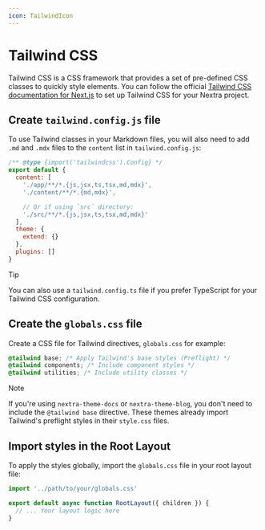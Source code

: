 ```yaml
---
icon: TailwindIcon
---
```



# Tailwind CSS

Tailwind CSS is a CSS framework that provides a set of pre-defined CSS classes
to quickly style elements. You can follow the official
[Tailwind CSS documentation for Next.js](https://tailwindcss.com/docs/guides/nextjs)
to set up Tailwind CSS for your Nextra project.

<Steps>

## Create `tailwind.config.js` file

To use Tailwind classes in your Markdown files, you will also need to add `.md`
and `.mdx` files to the `content` list in `tailwind.config.js`:

```js filename="tailwind.config.js" /md,mdx/
/** @type {import('tailwindcss').Config} */
export default {
  content: [
    './app/**/*.{js,jsx,ts,tsx,md,mdx}',
    './content/**/*.{md,mdx}',

    // Or if using `src` directory:
    './src/**/*.{js,jsx,ts,tsx,md,mdx}'
  ],
  theme: {
    extend: {}
  },
  plugins: []
}
```

> [!TIP]
>
> You can also use a `tailwind.config.ts` file if you prefer TypeScript for your
> Tailwind CSS configuration.

## Create the `globals.css` file

Create a CSS file for Tailwind directives, `globals.css` for example:

```css filename="globals.css"
@tailwind base; /* Apply Tailwind's base styles (Preflight) */
@tailwind components; /* Include component styles */
@tailwind utilities; /* Include utility classes */
```

> [!NOTE]
>
> If you're using `nextra-theme-docs` or `nextra-theme-blog`, you don't need to
> include the `@tailwind base` directive. These themes already import Tailwind's
> preflight styles in their `style.css` files.

## Import styles in the Root Layout

To apply the styles globally, import the `globals.css` file in your root layout file:

```jsx filename="app/layout.jsx"
import '../path/to/your/globals.css'

export default async function RootLayout({ children }) {
  // ... Your layout logic here
}
```

</Steps>
